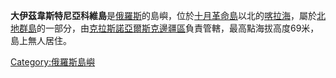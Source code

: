 '''大伊茲韋斯特尼亞科維島'''是[[俄羅斯|俄羅斯]]的島嶼，位於[[十月革命島|十月革命島]]以北的[[喀拉海|喀拉海]]，屬於[[北地群島|北地群島]]的一部分，由[[克拉斯諾亞爾斯克邊疆區|克拉斯諾亞爾斯克邊疆區]]負責管轄，最高點海拔高度69米，島上無人居住。

{{Russia-geo-stub}}
[[Category:俄羅斯島嶼|Category:俄羅斯島嶼]]